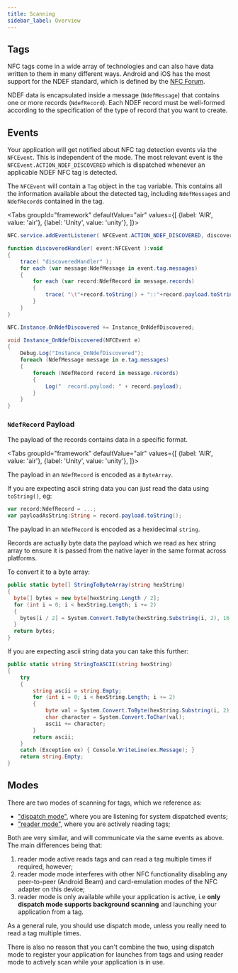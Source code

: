 ```yaml
---
title: Scanning
sidebar_label: Overview
---
```





## Tags

NFC tags come in a wide array of technologies and can also have data written to them in many different ways. Android and iOS has the most support for the NDEF standard, which is defined by the [NFC Forum](https://nfc-forum.org/home).

NDEF data is encapsulated inside a message (`NdefMessage`) that contains one or more records (`NdefRecord`). Each NDEF record must be well-formed according to the specification of the type of record that you want to create.


## Events

Your application will get notified about NFC tag detection events via the `NFCEvent`. This is independent of the mode. The most relevant event is the `NFCEvent.ACTION_NDEF_DISCOVERED` which is dispatched whenever an applicable NDEF NFC tag is detected.

The `NFCEvent` will contain a `Tag` object in the `tag` variable. This contains all the information available about the detected tag, including `NdefMessage`s and `NdefRecord`s contained in the tag. 

<Tabs groupId="framework" defaultValue="air" values={[
    {label: 'AIR', value: 'air'},
    {label: 'Unity', value: 'unity'},
  ]}>
<TabItem value="air" >

```actionscript 
NFC.service.addEventListener( NFCEvent.ACTION_NDEF_DISCOVERED, discoveredHandler );

function discoveredHandler( event:NFCEvent ):void
{
    trace( "discoveredHandler" );
    for each (var message:NdefMessage in event.tag.messages)
    {
        for each (var record:NdefRecord in message.records)
        {
            trace( "\t"+record.toString() + "::"+record.payload.toString() +" url:"+record.url );
        }
    }
}
```

</TabItem>
<TabItem value="unity" >

```csharp 
NFC.Instance.OnNdefDiscovered += Instance_OnNdefDiscovered;

void Instance_OnNdefDiscovered(NFCEvent e)
{
    Debug.Log("Instance_OnNdefDiscovered");
    foreach (NdefMessage message in e.tag.messages)
    {
        foreach (NdefRecord record in message.records)
        {
            Log("  record.payload: " + record.payload);
        }
    }
}
```

</TabItem>
</Tabs>


### `NdefRecord` Payload 

The payload of the records contains data in a specific format. 

<Tabs groupId="framework" defaultValue="air" values={[
    {label: 'AIR', value: 'air'},
    {label: 'Unity', value: 'unity'},
  ]}>
<TabItem value="air" >

The payload in an `NdefRecord` is encoded as a `ByteArray`. 

If you are expecting ascii string data you can just read the data using `toString()`, eg:

```actionscript 
var record:NdefRecord = ...;
var payloadAsString:String = record.payload.toString();
```


</TabItem>
<TabItem value="unity" >

The payload in an `NdefRecord` is encoded as a hexidecimal `string`. 

Records are actually byte data the payload which we read as hex string array to ensure it is passed from the native layer in the same format across platforms. 

To convert it to a byte array:

```csharp 
public static byte[] StringToByteArray(string hexString)
{​
  byte[] bytes = new byte[​hexString.Length / 2];
  for (int i = 0; i < ​hexString.Length; i += 2) 
  {
    bytes[i / 2] = System.Convert.ToByte(hexString.Substring(i, 2), 16);
  }
  return bytes;
}
```

If you are expecting ascii string data you can take this further:

```csharp
public static string StringToASCII(string hexString)
{
    try
    {
        string ascii = string.Empty;
        for (int i = 0; i < hexString.Length; i += 2)
        {
            byte val = System.Convert.ToByte(hexString.Substring(i, 2), 16);
            char character = System.Convert.ToChar(​val);
            ascii += character;
        }
        return ascii;
    }
    catch (Exception ex) { Console.WriteLine(ex.Message); }
    return string.Empty;
}
```

</TabItem>
</Tabs>





## Modes

There are two modes of scanning for tags, which we reference as:

- ["dispatch mode"](dispatch-mode.mdx), where you are listening for system dispatched events;
- ["reader mode"](reader-mode.mdx), where you are actively reading tags; 

Both are very similar, and will communicate via the same events as above. The main differences being that:
1. reader mode active reads tags and can read a tag multiple times if required, however;
2. reader mode mode interferes with other NFC functionality disabling any peer-to-peer (Android Beam) and card-emulation modes of the NFC adapter on this device;
3. reader mode is only available while your application is active, i.e **only dispatch mode supports background scanning** and launching your application from a tag.

As a general rule, you should use dispatch mode, unless you really need to read a tag multiple times. 

There is also no reason that you can't combine the two, using dispatch mode to register your application for launches from tags and using reader mode to actively scan while your application is in use.
